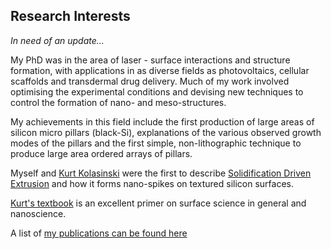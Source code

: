 == Research Interests ==
''In need of an update...''

My PhD was in the area of laser - surface interactions and structure formation, with applications in as diverse fields as photovoltaics, cellular scaffolds and transdermal drug delivery. Much of my work involved optimising the experimental conditions and devising new techniques to control the formation of nano- and meso-structures.

My achievements in this field include the first production of large areas of silicon micro pillars (black-Si), explanations of the various observed growth modes of the pillars and the first simple, non-lithographic technique to produce large area ordered arrays of pillars. 

Myself and [http://courses.wcupa.edu/kkolasinski/ Kurt Kolasinski] were the first to describe [[Solidification Driven Extrusion]] and how it forms nano-spikes on textured silicon surfaces.

[http://courses.wcupa.edu/kkolasinski/surfacescience/ Kurt's textbook] is an excellent primer on surface science in general and nanoscience.

A list of [[My_Papers | my publications can be found here]]